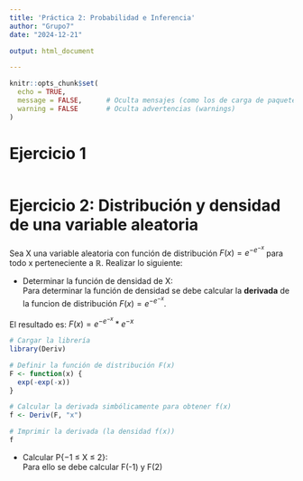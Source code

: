 ---
title: 'Práctica 2: Probabilidad e Inferencia'
author: "Grupo7"
date: "2024-12-21"

output: html_document

---

```{r setup, include=FALSE}
knitr::opts_chunk$set(
  echo = TRUE,          
  message = FALSE,      # Oculta mensajes (como los de carga de paquetes)
  warning = FALSE       # Oculta advertencias (warnings)
)
```

# Ejercicio 1

```{r}

```

# Ejercicio 2: Distribución y densidad de una variable aleatoria 
Sea X una variable aleatoria con función de distribución $F(x) = e^{-e^{-x}}$ para todo x perteneciente a $\mathbb{R}$. Realizar lo siguiente:

* Determinar la función de densidad de X:  
Para determinar la función de densidad se debe calcular la **derivada** de la funcion de distribución $F(x) = e^{-e^{-x}}$.  

El resultado es: $F(x) = e^{-e^{-x}} * e^{-x}$


```{r}
# Cargar la librería
library(Deriv)

# Definir la función de distribución F(x)
F <- function(x) {
  exp(-exp(-x))
}

# Calcular la derivada simbólicamente para obtener f(x)
f <- Deriv(F, "x")

# Imprimir la derivada (la densidad f(x))
f

```
* Calcular P{−1 ≤ X ≤ 2}:  
Para ello se debe calcular F(-1) y F(2)  





